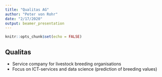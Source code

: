 ```yaml
---
title: "Qualitas AG"
author: "Peter von Rohr"
date: "2/17/2020"
output: beamer_presentation
---
```


```r
knitr::opts_chunk$set(echo = FALSE)
```

## Qualitas

* Service company for livestock breeding organisations
* Focus on ICT-services and data science (prediction of breeding values)



